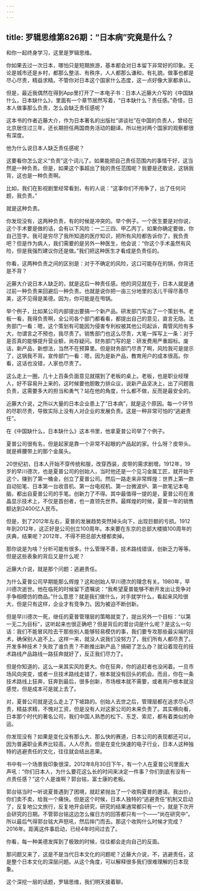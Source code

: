 ```yaml
---
---
---
```

title: 罗辑思维第826期：“日本病”究竟是什么？
---

和你一起终身学习，这里是罗辑思维。

你如果去过一次日本，哪怕只是短期旅游，基本都会对日本留下非常好的印象。无论是城市还是乡村，都那么整洁、有秩序，人人都那么谦和，有礼貌。做事也都是尽心尽责，精益求精。不管你对日本这个国家什么态度，这一点好像大家都承认。

但是，最近我偶然在得到App里打开了一本电子书：日本人近藤大介写的《中国缺什么，日本缺什么》，里面有一个章节居然写着，“日本缺什么？责任感。”奇怪，日本人做事那么负责，怎么会缺乏责任感呢？

这本书的作者近藤大介，作为日本著名的出版社“讲谈社”在中国的负责人，曾经在北京居住过三年，还长期担任两国商务活动的翻译。所以他对两个国家的观察都很有深度。

他为什么说日本人缺乏责任感呢？

这要看你怎么定义“负责”这个词儿了。如果能把自己责任范围内的事情干好，这当然是一种负责。但是，如果这个事超出了我的责任范围呢？我要是还敢说，这锅我背，这也是一种负责啊。

比如，我们在影视剧里经常看到，有的人说：“这事你们不用争了，出了任何问题，我负责。”

就是这种负责。

你发现没有，这两种负责，有的时候是冲突的。举个例子。一个医生要是对你说，这个手术要是做的话，会有以下风险：一二三四、甲乙丙丁。如果你确定要做，你自己签字。我可是穷尽了我所知道的医疗知识，把所有风险都告诉你了，我负责吧？但是作为病人，我们需要的是另外一种医生，他会说：“你这个手术虽然有风险，但是我强烈建议你还是做。”我们把这种医生才看成是负责任的。

你看，这两种负责之间的区别是：对于不确定的风险，这口可能存在的锅，你背还是不背？

近藤大介说日本人缺乏的，就是这后一种责任感。他的洞见就在于，日本人就是通过前一种负责来回避后一种负责。也就是说你把一亩三分地里的活儿干得尽善尽美，这不见得是美德。因为，你可能是在甩锅。

举个例子，比如某公司内部提出要搞一个新产品。研发部门写出了一个策划书。老板一看，我得负责啊，全公司各个部门都看看，都提出自己的意见，直言无隐。法务部门一看：嗯，这个策划有可能因为侵害专利权被其他公司起诉，甭管风险有多大，勿谓言之不预也，我尽责了。销售部门也这么尽责，大笔一挥写上一条：对于是否真的能够提升营业额，尚存疑问。财务部门写的是：研发费用严重超标。废话，新产品，新想法，当然不在预算里。但是财务部门尽责了啊，风险我可是提示了，这锅我不背。宣传部门一看：嗯，因为是新产品，教育用户的成本很高。你看，这话也没错，人家也尽责了。

这么走上一圈，几十上百条负面意见就摆到了老板的桌上。老板，也是职业经理人，好不容易升上来的，这时候要他胆敢力排众议，说新产品坚决上，出了问题我负责，这需要多大的担当和勇气？站在他的角度，什么都不做，反而是最安全的。

近藤大介说，之所以大量的日本企业患上了“日本病”，就是这个原因。每一个环节的尽职尽责，导致实际上没有人对企业的发展负责。这是一种非常可怕的“逃避责任”。

在《中国缺什么，日本缺什么》这本书里，他拿夏普公司举了个例子。

夏普公司很有名，但是起家是靠一个非常不起眼的产品起的家。什么呀？皮带头。就是裤腰带上的那个金属头。

20世纪初，日本人开始不穿传统和服，改穿西装，皮带的需求剧增。1912年，19岁的早川德次，也是夏普公司的创始人，当时他还是一个见习金属工匠，就开始干这个，赚到了第一桶金，创立了夏普公司。然后一路走来非常辉煌：世界上第一款自动铅笔、日本第一台收音机、第一台电视机、第一台微波炉、第一款笔记本电脑，都出自夏普公司的手笔。创新力了不得。其中最值得一提的是，夏普公司在液晶显示技术上，不仅是首创者，也一直领先世界。最辉煌的时候，夏普一年的销售额达到2400亿人民币。

但是，到了2012年左右，夏普的发展趋势突然掉头向下，出现巨额的亏损。1912年到2012年，这正好是公司创立100周年。本来要在东京的总部大楼搞100周年的庆典，结果呢？2012年，不得不把总部大楼都卖掉。

那你说是为啥？分析可能有很多。什么管理不善，技术路线错误，创新乏力等等。但是这些表象的背后又是什么呢？

近藤大介说，就是那个问题：逃避责任。

为什么夏普公司早期能那么辉煌？这和创始人早川德次的理念有关。1980年，早川德次逝世。他在临死的时候留下遗嘱说：“我希望夏普能够不断开发出让竞争对手争相模仿的商品。”什么意思？就是我们做什么，对手就学什么，看起来风险很大，但是只有这样，企业才有竞争力。因为被迫不断创新。

但是早川德次一死，继任的夏普管理层的策略就变了，提出另外一个目标：“以第一无二为目标”，这听起来也很正确吧？但是背后的潜台词是什么呢？是这么一句话：我们不能冒风险去干那些别人能够轻易模仿的事，我们要专攻那些最尖端的技术，确保别人追不上。这样一来，就没人说我们没努力了，我们所有人都尽责了。开发多种技术？失败了谁负责？不断推出新产品？搞砸了怎么办？就沿着现在的技术路线产品路线一路狂奔就好了，反正我们尽力了。

但是你知道的，这么一来其实风险更大。你在狂奔，你的追赶者也没闲着。一旦市场风向突变，或者一旦技术路线走错了，根本就没有回头的机会。而且，你在一条技术路线上狂奔，狂奔到最后，很多创新，市场根本就不需要，或者用户根本就没感觉，但是成本可是就上去了。

对，夏普公司就是这么走上了下坡路的。创始人去世之后，管理层都在追求尽心尽责，精益求精，不愧对工资，但是没有人对这家公司的未来负责了。其实横向看，日本那个时代的著名公司，我们中国人熟悉的松下、东芝、索尼，都有着类似的命运。

你发现没有？如果是变化没有那么大、那么快的赛道，日本公司的表现都还可以，因为普遍职业素养比较高，人人尽责。但是在变化快速的电子行业，日本人这种独特的逃避责任的文化，往往就会结出恶果。

书中有一个场景我印象很深，2012年8月30日下午，有一个人在夏普公司里面大声吼：“你们日本人，为什么要花这么长的时间来决定一件事？你们到底有没有一点责任感？”这个人是谁啊？郭台铭，富士康的老板。

郭台铭当时一听说夏普遇到了困境，就赶紧抛出了一个收购夏普的邀请。我出价，你们卖不卖，给我一个痛快。但是这个时候，日本人独特的“逃避责任“机制又启动了，反复地公文旅行，反复地开会研究，研究的结果通常都只有一个，就是下次开会研究的日期。不管郭台铭这边怎么催日方的回答都只有一个——“尚在研究中”。所以最后气得郭台铭大声怒吼，然后摔门而去。那这个收购什么时候才完成？2016年。距离这件事启动，已经4年时间过去了。

你看，每一种美德发挥到了极致的时候，往往都会走向自己的反面。

那问题又来了，这是不是当代日本文化的问题呢？近藤大介说，不，逃避责任，这是整个日本文化的深层问题。从这个角度，可以解释很多我们很难理解的日本现象。

这个深挖一层的话题，罗辑思维，我们明天接着聊。